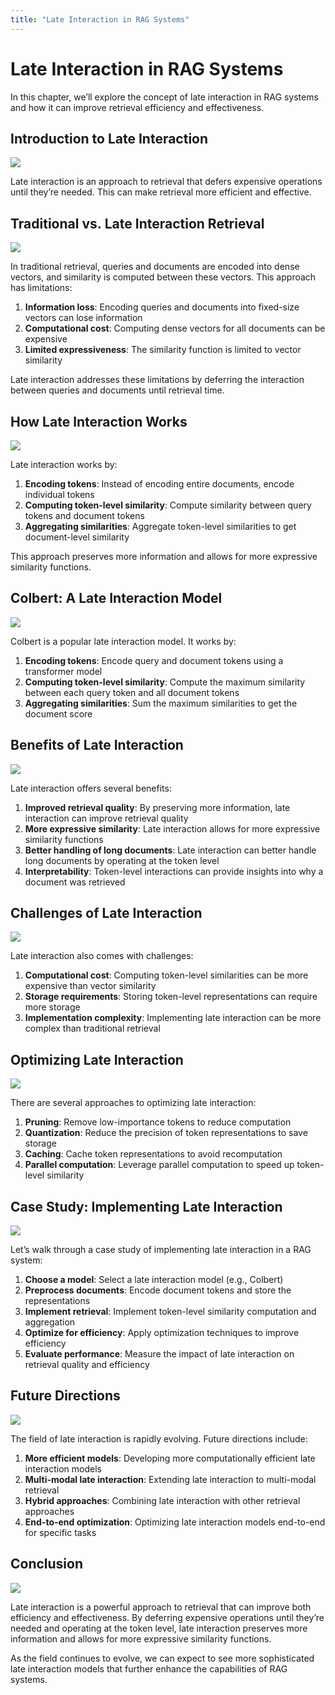 ```yaml
---
title: "Late Interaction in RAG Systems"
---
```


# Late Interaction in RAG Systems

In this chapter, we'll explore the concept of late interaction in RAG systems and how it can improve retrieval efficiency and effectiveness.

## Introduction to Late Interaction

![](../p4-images/slide_1.png)

Late interaction is an approach to retrieval that defers expensive operations until they're needed. This can make retrieval more efficient and effective.

## Traditional vs. Late Interaction Retrieval

![](../p4-images/slide_2.png)

In traditional retrieval, queries and documents are encoded into dense vectors, and similarity is computed between these vectors. This approach has limitations:

1. **Information loss**: Encoding queries and documents into fixed-size vectors can lose information
2. **Computational cost**: Computing dense vectors for all documents can be expensive
3. **Limited expressiveness**: The similarity function is limited to vector similarity

Late interaction addresses these limitations by deferring the interaction between queries and documents until retrieval time.

## How Late Interaction Works

![](../p4-images/slide_3.png)

Late interaction works by:

1. **Encoding tokens**: Instead of encoding entire documents, encode individual tokens
2. **Computing token-level similarity**: Compute similarity between query tokens and document tokens
3. **Aggregating similarities**: Aggregate token-level similarities to get document-level similarity

This approach preserves more information and allows for more expressive similarity functions.

## Colbert: A Late Interaction Model

![](../p4-images/slide_4.png)

Colbert is a popular late interaction model. It works by:

1. **Encoding tokens**: Encode query and document tokens using a transformer model
2. **Computing token-level similarity**: Compute the maximum similarity between each query token and all document tokens
3. **Aggregating similarities**: Sum the maximum similarities to get the document score

## Benefits of Late Interaction

![](../p4-images/slide_5.png)

Late interaction offers several benefits:

1. **Improved retrieval quality**: By preserving more information, late interaction can improve retrieval quality
2. **More expressive similarity**: Late interaction allows for more expressive similarity functions
3. **Better handling of long documents**: Late interaction can better handle long documents by operating at the token level
4. **Interpretability**: Token-level interactions can provide insights into why a document was retrieved

## Challenges of Late Interaction

![](../p4-images/slide_6.png)

Late interaction also comes with challenges:

1. **Computational cost**: Computing token-level similarities can be more expensive than vector similarity
2. **Storage requirements**: Storing token-level representations can require more storage
3. **Implementation complexity**: Implementing late interaction can be more complex than traditional retrieval

## Optimizing Late Interaction

![](../p4-images/slide_7.png)

There are several approaches to optimizing late interaction:

1. **Pruning**: Remove low-importance tokens to reduce computation
2. **Quantization**: Reduce the precision of token representations to save storage
3. **Caching**: Cache token representations to avoid recomputation
4. **Parallel computation**: Leverage parallel computation to speed up token-level similarity

## Case Study: Implementing Late Interaction

![](../p4-images/slide_8.png)

Let's walk through a case study of implementing late interaction in a RAG system:

1. **Choose a model**: Select a late interaction model (e.g., Colbert)
2. **Preprocess documents**: Encode document tokens and store the representations
3. **Implement retrieval**: Implement token-level similarity computation and aggregation
4. **Optimize for efficiency**: Apply optimization techniques to improve efficiency
5. **Evaluate performance**: Measure the impact of late interaction on retrieval quality and efficiency

## Future Directions

![](../p4-images/slide_9.png)

The field of late interaction is rapidly evolving. Future directions include:

1. **More efficient models**: Developing more computationally efficient late interaction models
2. **Multi-modal late interaction**: Extending late interaction to multi-modal retrieval
3. **Hybrid approaches**: Combining late interaction with other retrieval approaches
4. **End-to-end optimization**: Optimizing late interaction models end-to-end for specific tasks

## Conclusion

![](../p4-images/slide_10.png)

Late interaction is a powerful approach to retrieval that can improve both efficiency and effectiveness. By deferring expensive operations until they're needed and operating at the token level, late interaction preserves more information and allows for more expressive similarity functions.

As the field continues to evolve, we can expect to see more sophisticated late interaction models that further enhance the capabilities of RAG systems.